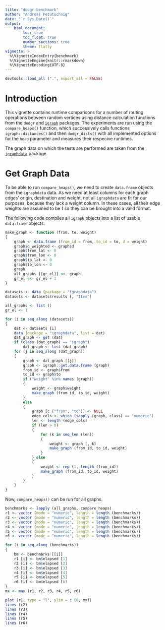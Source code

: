 ```yaml
---
title: "dodgr benchmark"
author: "Andreas Petutschnig"
date: "`r Sys.Date()`"
output: 
    html_document:
        toc: true
        toc_float: true
        number_sections: true
        theme: flatly
vignette: >
  %\VignetteIndexEntry{benchmark}
  %\VignetteEngine{knitr::rmarkdown}
  %\VignetteEncoding{UTF-8}
---
```


```r
devtools::load_all (".", export_all = FALSE)
```

# Introduction

This vignette contains runtime comparisons for a number of routing
operations between random vertices using distance calculation functions from the
`dodgr` and [`igraph`](https://cran.r-project.org/package=igraph) packages. The
experiments are run using the `compare_heaps()` function, which successively
calls functions `igraph::distances()` and then `dodgr_dists()` with all
implemented options for the `heap` parameter and measures their respecive
runtimes.

The graph data on which the tests are performed are taken from the
[`igraphdata`](https://cran.r-project.org/package=igraphdata) package.

# Get Graph Data

To be able to run `compare_heaps()`, we need to create `data.frame` objects from
the `igraphdata` data. As we need at least columns for each graph edges' origin,
destination and weight, not all `igraphdata` are fit for our purposes, because
they lack a weight column. In these cases, all their edge weights are assumed to
be 1 so they can be brought into a valid format.

The following code compiles all `igraph` objects into a list of usable
`data.frame` objects.

```r
make_graph <- function (from, to, weight)
{
    graph <- data.frame (from_id = from, to_id = to, d = weight)
    graph$d_weighted <- graph$d
    graph$from_lat <- 0
    graph$from_lon <- 0
    graph$to_lat <- 0
    graph$to_lon <- 0
    graph
    all_graphs [[gr_el]] <<- graph
    gr_el <<- gr_el + 1
}

datasets <- data (package = "igraphdata")
datasets <- datasets$results [, "Item"]

all_graphs <- list ()
gr_el <- 1

for (i in seq_along (datasets))
{
    dat <- datasets [i]
    data (package = "igraphdata", list = dat)
    dat_graph <- get (dat)
    if (class (dat_graph) == "igraph")
        dat_graph <- list (dat_graph)
    for (j in seq_along (dat_graph))
    {
        graph <- dat_graph [[j]]
        graph <- igraph::get.data.frame (graph)
        from_id <- graph$from
        to_id <- graph$to
        if ("weight" %in% names (graph))
        {
            weight <- graph$weight
            make_graph (from_id, to_id, weight)
        }
        else
        {
            graph [c ("from", "to")] <- NULL
            edge_cols <- which (sapply (graph, class) == "numeric")
            len <- length (edge_cols)
            if (len > 0)
            {
                for (k in seq_len (len))
                {
                    weight <- graph [, k]
                    make_graph (from_id, to_id, weight)
                }
            } else
            {
                weight <- rep (1, length (from_id))
                make_graph (from_id, to_id, weight)
            }
        }
    }
}
```

Now, `compare_heaps()` can be run for all graphs.

```r
benchmarks <- lapply (all_graphs, compare_heaps)
r1 <- vector (mode = "numeric", length = length (benchmarks))
r2 <- vector (mode = "numeric", length = length (benchmarks))
r3 <- vector (mode = "numeric", length = length (benchmarks))
r4 <- vector (mode = "numeric", length = length (benchmarks))
r5 <- vector (mode = "numeric", length = length (benchmarks))
r6 <- vector (mode = "numeric", length = length (benchmarks))

for (i in seq_along (benchmarks))
{
    bm <- benchmarks [[i]]
    r1 [i] <- bm$elapsed [1]
    r2 [i] <- bm$elapsed [2]
    r3 [i] <- bm$elapsed [3]
    r4 [i] <- bm$elapsed [4]
    r5 [i] <- bm$elapsed [5]
    r6 [i] <- bm$elapsed [6]
}
mx <- max (r1, r2, r3, r4, r5, r6)

plot (r1, type = "l", ylim = c (0, mx))
lines (r2)
lines (r3)
lines (r4)
lines (r5)
lines (r6)
```
